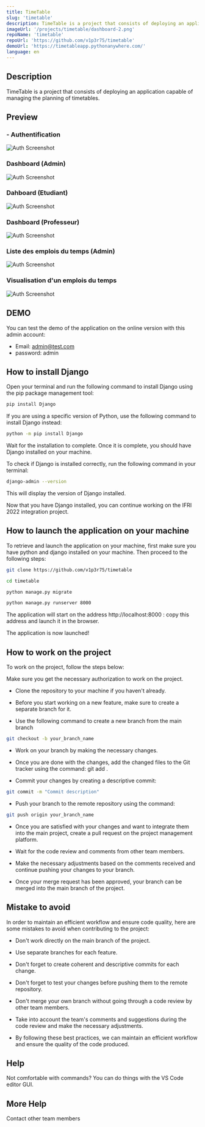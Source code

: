 ```yaml
---
title: TimeTable
slug: 'timetable'
description: TimeTable is a project that consists of deploying an application capable of managing the planning of timetables.
imageUrl: '/projects/timetable/dashboard-2.png'
repoName: 'timetable'
repoUrl: 'https://github.com/v1p3r75/timetable'
demoUrl: 'https://timetableapp.pythonanywhere.com/'
language: en
---
```


## Description

TimeTable is a project that consists of deploying an application capable of managing the planning of timetables.

## Preview

### - Authentification

![Auth Screenshot](/projects/timetable/auth.png)
### Dashboard (Admin)

![Auth Screenshot](/projects/timetable/dashboard-2.png)

### Dahboard (Etudiant)

![Auth Screenshot](/projects/timetable/user-dashboard.png)

### Dashboard (Professeur)

![Auth Screenshot](/projects/timetable/user-dashboard.png)

### Liste des emplois du temps (Admin)

![Auth Screenshot](/projects/timetable/timetables.png)

### Visualisation d'un emplois du temps

![Auth Screenshot](/projects/timetable/view-timetable.png)

## DEMO

You can test the demo of the application on the online version with this admin account:

- Email: admin@test.com
- password: admin

## How to install Django

Open your terminal and run the following command to install Django using the pip package management tool:
```bash
pip install Django
```
If you are using a specific version of Python, use the following command to install Django instead:

```bash
python -m pip install Django
```
Wait for the installation to complete. Once it is complete, you should have Django installed on your machine.

To check if Django is installed correctly, run the following command in your terminal:

```bash
django-admin --version
```
This will display the version of Django installed.

Now that you have Django installed, you can continue working on the IFRI 2022 integration project.

## How to launch the application on your machine

To retrieve and launch the application on your machine, first make sure you have python and django installed on your machine. Then proceed to the following steps:

```bash
git clone https://github.com/v1p3r75/timetable

cd timetable

python manage.py migrate

python manage.py runserver 8000
```
The application will start on the address http://localhost:8000 : copy this address and launch it in the browser.

The application is now launched!

## How to work on the project

To work on the project, follow the steps below:

Make sure you get the necessary authorization to work on the project.

- Clone the repository to your machine if you haven't already.

- Before you start working on a new feature, make sure to create a separate branch for it.

- Use the following command to create a new branch from the main branch

```bash
git checkout -b your_branch_name
```

- Work on your branch by making the necessary changes.

- Once you are done with the changes, add the changed files to the Git tracker using the command: git add .

- Commit your changes by creating a descriptive commit:
```bash
git commit -m "Commit description"
```

- Push your branch to the remote repository using the command:
```bash
git push origin your_branch_name
```

- Once you are satisfied with your changes and want to integrate them into the main project, create a pull request on the project management platform.

- Wait for the code review and comments from other team members.

- Make the necessary adjustments based on the comments received and continue pushing your changes to your branch.

- Once your merge request has been approved, your branch can be merged into the main branch of the project.

## Mistake to avoid

In order to maintain an efficient workflow and ensure code quality, here are some mistakes to avoid when contributing to the project:

- Don't work directly on the main branch of the project.

- Use separate branches for each feature.

- Don't forget to create coherent and descriptive commits for each change.

- Don't forget to test your changes before pushing them to the remote repository.

- Don't merge your own branch without going through a code review by other team members.

- Take into account the team's comments and suggestions during the code review and make the necessary adjustments.

- By following these best practices, we can maintain an efficient workflow and ensure the quality of the code produced.

## Help

Not comfortable with commands? You can do things with the VS Code editor GUI.

## More Help

Contact other team members